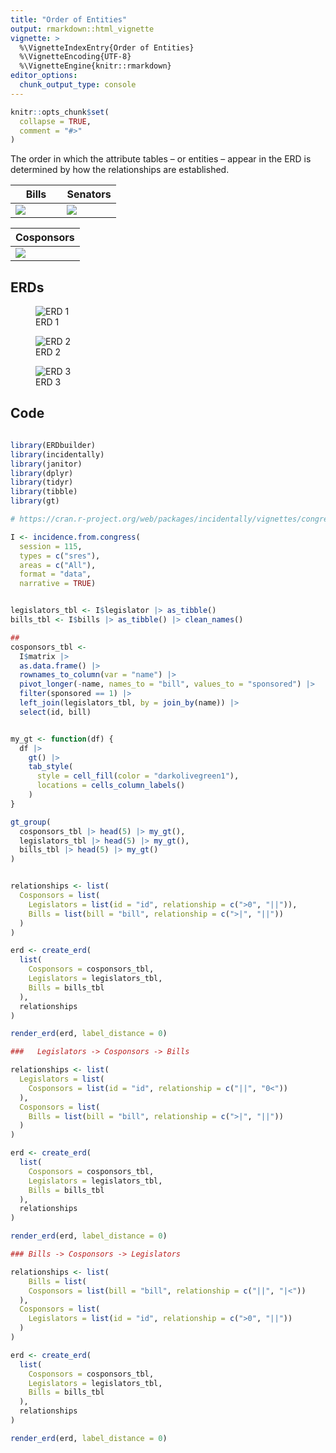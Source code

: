 ```yaml
---
title: "Order of Entities"
output: rmarkdown::html_vignette
vignette: >
  %\VignetteIndexEntry{Order of Entities}
  %\VignetteEncoding{UTF-8}
  %\VignetteEngine{knitr::rmarkdown}
editor_options: 
  chunk_output_type: console
---
```


```r
knitr::opts_chunk$set(
  collapse = TRUE,
  comment = "#>"
)
```

The order in which the attribute tables – or entities – appear in the ERD is determined by how the relationships are established.

| Bills                                      | Senators                                      |
|-----------------------------------|-------------------------------------|
| ![](images/order_of_boxes_bills_table.png) | ![](images/order_of_boxes_senators_table.png) |

| Cosponsors                                      |
|-------------------------------------------------|
| ![](images/order_of_boxes_cosponsors_table.png) |

## ERDs

![ERD 1](images/order_of_boxes_erd_01.png)

![ERD 2](images/order_of_boxes_erd_02.png)

![ERD 3](images/order_of_boxes_erd_03.png)

## Code

```r
```

```r
library(ERDbuilder)
library(incidentally)
library(janitor)
library(dplyr)
library(tidyr)
library(tibble)
library(gt)

# https://cran.r-project.org/web/packages/incidentally/vignettes/congress.html

I <- incidence.from.congress(
  session = 115, 
  types = c("sres"), 
  areas = c("All"), 
  format = "data", 
  narrative = TRUE)


legislators_tbl <- I$legislator |> as_tibble()
bills_tbl <- I$bills |> as_tibble() |> clean_names()

## 
cosponsors_tbl <- 
  I$matrix |> 
  as.data.frame() |>
  rownames_to_column(var = "name") |> 
  pivot_longer(-name, names_to = "bill", values_to = "sponsored") |> 
  filter(sponsored == 1) |> 
  left_join(legislators_tbl, by = join_by(name)) |> 
  select(id, bill)


my_gt <- function(df) {
  df |> 
    gt() |>
    tab_style(
      style = cell_fill(color = "darkolivegreen1"),
      locations = cells_column_labels()
    )
}

gt_group(
  cosponsors_tbl |> head(5) |> my_gt(),
  legislators_tbl |> head(5) |> my_gt(),
  bills_tbl |> head(5) |> my_gt()
)


relationships <- list(
  Cosponsors = list(
    Legislators = list(id = "id", relationship = c(">0", "||")),
    Bills = list(bill = "bill", relationship = c(">|", "||"))
  )
)

erd <- create_erd(
  list(
    Cosponsors = cosponsors_tbl, 
    Legislators = legislators_tbl, 
    Bills = bills_tbl
  ),
  relationships
)

render_erd(erd, label_distance = 0)

###   Legislators -> Cosponsors -> Bills

relationships <- list(
  Legislators = list(
    Cosponsors = list(id = "id", relationship = c("||", "0<"))
  ),
  Cosponsors = list(
    Bills = list(bill = "bill", relationship = c(">|", "||"))
  )
)

erd <- create_erd(
  list(
    Cosponsors = cosponsors_tbl, 
    Legislators = legislators_tbl, 
    Bills = bills_tbl
  ),
  relationships
)

render_erd(erd, label_distance = 0)

### Bills -> Cosponsors -> Legislators

relationships <- list(
    Bills = list(
    Cosponsors = list(bill = "bill", relationship = c("||", "|<"))
  ),
  Cosponsors = list(
    Legislators = list(id = "id", relationship = c(">0", "||"))
  )
)

erd <- create_erd(
  list(
    Cosponsors = cosponsors_tbl, 
    Legislators = legislators_tbl, 
    Bills = bills_tbl
  ),
  relationships
)

render_erd(erd, label_distance = 0)


```
